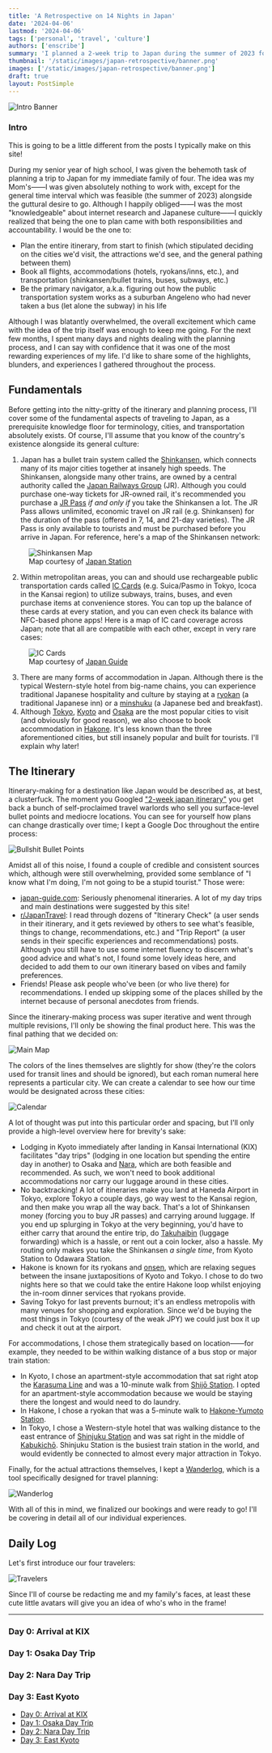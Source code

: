 ```yaml
---
title: 'A Retrospective on 14 Nights in Japan'
date: '2024-04-06'
lastmod: '2024-04-06'
tags: ['personal', 'travel', 'culture']
authors: ['enscribe']
summary: 'I planned a 2-week trip to Japan during the summer of 2023 for my family. Here are some of the highlights, blunders, experiences gathered throughout the process.'
thumbnail: '/static/images/japan-retrospective/banner.png'
images: ['/static/images/japan-retrospective/banner.png']
draft: true
layout: PostSimple
---
```


![Intro Banner](/static/images/japan-retrospective/intro.png)

### Intro

This is going to be a little different from the posts I typically make on this site!

During my senior year of high school, I was given the behemoth task of planning a trip to Japan for my immediate family of four. The idea was my Mom's——I was given absolutely nothing to work with, except for the general time interval which was feasible (the summer of 2023) alongside the guttural desire to go. Although I happily obliged——I was the most "knowledgeable" about internet research and Japanese culture——I quickly realized that being the one to plan came with both responsibilities and accountability. I would be the one to:

-   Plan the entire itinerary, from start to finish (which stipulated deciding on the cities we'd visit, the attractions we'd see, and the general pathing between them)
-   Book all flights, accommodations (hotels, ryokans/inns, etc.), and transportation (shinkansen/bullet trains, buses, subways, etc.)
-   Be the primary navigator, a.k.a. figuring out how the public transportation system works as a suburban Angeleno who had never taken a bus (let alone the subway) in his life

Although I was blatantly overwhelmed, the overall excitement which came with the idea of the trip itself was enough to keep me going. For the next few months, I spent many days and nights dealing with the planning process, and I can say with confidence that it was one of the most rewarding experiences of my life. I'd like to share some of the highlights, blunders, and experiences I gathered throughout the process.

## Fundamentals

Before getting into the nitty-gritty of the itinerary and planning process, I'll cover some of the fundamental aspects of traveling to Japan, as a prerequisite knowledge floor for terminology, cities, and transportation absolutely exists. Of course, I'll assume that you know of the country's existence alongside its general culture:

1. Japan has a bullet train system called the [Shinkansen](https://en.wikipedia.org/wiki/Shinkansen), which connects many of its major cities together at insanely high speeds. The Shinkansen, alongside many other trains, are owned by a central authority called the [Japan Railways Group](https://en.wikipedia.org/wiki/Japan_Railways_Group) (JR). Although you could purchase one-way tickets for JR-owned rail, it's recommended you purchase a [JR Pass](https://japanrailpass.net/en/) _if and only if_ you take the Shinkansen a lot. The JR Pass allows unlimited, economic travel on JR rail (e.g. Shinkansen) for the duration of the pass (offered in 7, 14, and 21-day varieties). The JR Pass is only available to tourists and must be purchased before you arrive in Japan. For reference, here's a map of the Shinkansen network:

<figure>
    <img
        className="w-full lg:w-2/3"
        src="https://nb-cdn.b-cdn.net/images-stn-japan/Map_Shinkansen_network1000.png"
        alt="Shinkansen Map"
    />
    <figcaption className="text-center text-muted-foreground">
        Map courtesy of <a href="https://www.japanstation.com">Japan Station</a>
    </figcaption>
</figure>

2. Within metropolitan areas, you can and should use rechargeable public transportation cards called [IC Cards](https://www.japan-guide.com/e/e2359_003.html) (e.g. Suica/Pasmo in Tokyo, Icoca in the Kansai region) to utilize subways, trains, buses, and even purchase items at convenience stores. You can top up the balance of these cards at every station, and you can even check its balance with NFC-based phone apps! Here is a map of IC card coverage across Japan; note that all are compatible with each other, except in very rare cases:

<figure>
    <img
        className="w-full lg:w-2/3"
        src="https://www.japan-guide.com/g24/2359_map_2403b.png"
        alt="IC Cards"
    />
    <figcaption className="text-center text-muted-foreground">
        Map courtesy of <a href="https://www.japan-guide.com">Japan Guide</a>
    </figcaption>
</figure>

3. There are many forms of accommodation in Japan. Although there is the typical Western-style hotel from big-name chains, you can experience traditional Japanese hospitality and culture by staying at a [ryokan](https://en.wikipedia.org/wiki/Ryokan) (a traditional Japanese inn) or a [minshuku](https://en.wikipedia.org/wiki/Minshuku) (a Japanese bed and breakfast).
4. Although [Tokyo](https://en.wikipedia.org/wiki/Tokyo), [Kyoto](https://en.wikipedia.org/wiki/Kyoto) and [Osaka](https://en.wikipedia.org/wiki/Osaka) are the most popular cities to visit (and obviously for good reason), we also choose to book accommodation in [Hakone](https://en.wikipedia.org/wiki/Hakone). It's less known than the three aforementioned cities, but still insanely popular and built for tourists. I'll explain why later!

## The Itinerary

Itinerary-making for a destination like Japan would be described as, at best, a clusterfuck. The moment you Googled ["2-week japan itinerary"](https://www.google.com/search?q=2-week+japan+itinerary) you get back a bunch of self-proclaimed travel warlords who sell you surface-level bullet points and mediocre locations. You can see for yourself how plans can change drastically over time; I kept a Google Doc throughout the entire process:

![Bullshit Bullet Points](/static/images/japan-retrospective/bullshit.png)

Amidst all of this noise, I found a couple of credible and consistent sources which, although were still overwhelming, provided some semblance of "I know what I'm doing, I'm not going to be a stupid tourist." Those were:

-   [japan-guide.com](https://www.japan-guide.com/): Seriously phenomenal itineraries. A lot of my day trips and main destinations were suggested by this site!
-   [r/JapanTravel](https://www.reddit.com/r/JapanTravel/): I read through dozens of "Itinerary Check" (a user sends in their itinerary, and it gets reviewed by others to see what's feasible, things to change, recommendations, etc.) and "Trip Report" (a user sends in their specific experiences and recommendations) posts. Although you still have to use some internet fluency to discern what's good advice and what's not, I found some lovely ideas here, and decided to add them to our own itinerary based on vibes and family preferences.
-   Friends! Please ask people who've been (or who live there) for recommendations. I ended up skipping some of the places shilled by the internet because of personal anecdotes from friends.

Since the itinerary-making process was super iterative and went through multiple revisions, I'll only be showing the final product here. This was the final pathing that we decided on:

![Main Map](/static/images/japan-retrospective/main-map.png)

The colors of the lines themselves are slightly for show (they're the colors used for transit lines and should be ignored), but each roman numeral here represents a particular city. We can create a calendar to see how our time would be designated across these cities:

![Calendar](/static/images/japan-retrospective/calendar.png)

A lot of thought was put into this particular order and spacing, but I'll only provide a high-level overview here for brevity's sake:

-   Lodging in Kyoto immediately after landing in Kansai International (KIX) facilitates "day trips" (lodging in one location but spending the entire day in another) to Osaka and [Nara](<https://en.wikipedia.org/wiki/Nara_(city)>), which are both feasible and recommended. As such, we won't need to book additional accommodations nor carry our luggage around in these cities.
-   No backtracking! A lot of itineraries make you land at Haneda Airport in Tokyo, explore Tokyo a couple days, go way west to the Kansai region, and then make you wrap all the way back. That's a lot of Shinkansen money (forcing you to buy JR passes) and carrying around luggage. If you end up splurging in Tokyo at the very beginning, you'd have to either carry that around the entire trip, do [Takuhaibin](https://www.japan-guide.com/e/e2278.html) (luggage forwarding) which is a hassle, or rent out a coin locker, also a hassle. My routing only makes you take the Shinkansen _a single time_, from Kyoto Station to Odawara Station.
-   Hakone is known for its ryokans and [onsen](https://en.wikipedia.org/wiki/Onsen), which are relaxing segues between the insane juxtapositions of Kyoto and Tokyo. I chose to do two nights here so that we could take the entire Hakone loop whilst enjoying the in-room dinner services that ryokans provide.
-   Saving Tokyo for last prevents burnout; it's an endless metropolis with many venues for shopping and exploration. Since we'd be buying the most things in Tokyo (courtesy of the weak JPY) we could just box it up and check it out at the airport.

For accommodations, I chose them strategically based on location——for example, they needed to be within walking distance of a bus stop or major train station:

-   In Kyoto, I chose an apartment-style accommodation that sat right atop the [Karasuma Line](https://en.wikipedia.org/wiki/Karasuma_Line) and was a 10-minute walk from [Shijō Station](https://en.wikipedia.org/wiki/Shij%C5%8D_Station). I opted for an apartment-style accommodation because we would be staying there the longest and would need to do laundry.
-   In Hakone, I chose a ryokan that was a 5-minute walk to [Hakone-Yumoto Station](https://en.wikipedia.org/wiki/Hakone-Yumoto_Station).
-   In Tokyo, I chose a Western-style hotel that was walking distance to the east entrance of [Shinjuku Station](https://en.wikipedia.org/wiki/Shinjuku_Station) and was sat right in the middle of [Kabukichō](https://en.wikipedia.org/wiki/Kabukich%C5%8D). Shinjuku Station is the busiest train station in the world, and would evidently be connected to almost every major attraction in Tokyo.

Finally, for the actual attractions themselves, I kept a [Wanderlog](https://wanderlog.com/), which is a tool specifically designed for travel planning:

![Wanderlog](/static/images/japan-retrospective/wanderlog.png)

With all of this in mind, we finalized our bookings and were ready to go! I'll be covering in detail all of our individual experiences.

## Daily Log

Let's first introduce our four travelers:

![Travelers](/static/images/japan-retrospective/travelers.png)

Since I'll of course be redacting me and my family's faces, at least these cute little avatars will give you an idea of who's who in the frame!

---

<div className="invisible !h-0">

### Day 0: Arrival at KIX

### Day 1: Osaka Day Trip

### Day 2: Nara Day Trip

### Day 3: East Kyoto

</div>

-   [Day 0: Arrival at KIX](/blog/japan-retrospective/day-0)
-   [Day 1: Osaka Day Trip](/blog/japan-retrospective/day-1)
-   [Day 2: Nara Day Trip](/blog/japan-retrospective/day-2)
-   [Day 3: East Kyoto](/blog/japan-retrospective/day-3)
